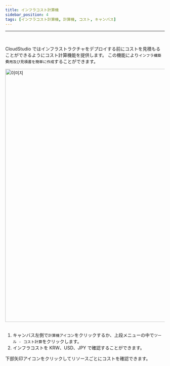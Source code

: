 ```yaml
---
title: インフラコスト計算機
sidebar_position: 4
tags: [インフラコスト計算機, 計算機, コスト, キャンバス]
---
```



<hr />
<br />

CloudStudio ではインフラストラクチャをデプロイする前にコストを見積もることができるようにコスト計算機能を提供します。
この機能により`インフラ構築費用及び見積書を簡単に作成`することができます。

<div className={styles.imgWrap}>
    <img src={billing01} width="800px" alt="이미지" />
</div>

<br />

1. キャンバス左側で`計算機アイコン`をクリックするか、上段メニューの中で`ツール - コスト計算`をクリックします。
2. インフラコストを KRW、USD、JPY で確認することができます。

<admonition>
    <p>下部矢印アイコンをクリックしてリソースごとにコストを確認できます。</p>
</admonition>
